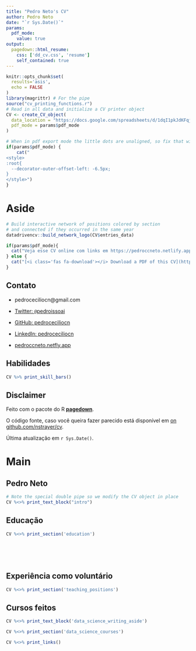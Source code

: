 ```yaml
---
title: "Pedro Neto's CV"
author: Pedro Neto
date: "`r Sys.Date()`"
params:
  pdf_mode:
    value: true
output:
  pagedown::html_resume:
    css: ['dd_cv.css', 'resume']
    self_contained: true
---
```


```r
knitr::opts_chunk$set(
  results='asis', 
  echo = FALSE
)
library(magrittr) # For the pipe
source("cv_printing_functions.r")
# Read in all data and initialize a CV printer object
CV <- create_CV_object(
  data_location = "https://docs.google.com/spreadsheets/d/1dqI1pkJdKFqjC4IR2vg8sKzbJZjdn7b1Rn4Ohtt61GY/edit?usp=sharing",  
  pdf_mode = params$pdf_mode
)
```


```r
# When in pdf export mode the little dots are unaligned, so fix that with some conditional CSS.
if(params$pdf_mode) {
    cat("
<style>
:root{
  --decorator-outer-offset-left: -6.5px;
}
</style>")
}
```


Aside
================================================================================

```r
# Build interactive network of positions colored by section
# and connected if they occurred in the same year
datadrivencv::build_network_logo(CV$entries_data)
```


```r
if(params$pdf_mode){
  cat("Veja esse CV online com links em https://pedroccneto.netlify.app/media/cv-pt.html")
} else {
  cat("[<i class='fas fa-download'></i> Download a PDF of this CV](https://pedroccneto.netlify.app/media/cv-pt.pdf)")
}
```

Contato {#contact}
--------------------------------------------------------------------------------
- <i class="fa fa-envelope"></i> pedroceciliocn@gmail.com

- <i class="fa fa-twitter"></i> [Twitter: `@`pedroissoai](https://twitter.com/pedroissoai)

- <i class="fa fa-github"></i> [GitHub: pedroceciliocn](https://github.com/pedroceciliocn)

- <i class="fa fa-linkedin"></i> [LinkedIn: pedroceciliocn](https://br.linkedin.com/in/pedroceciliocn) 
- <i class="fa fa-home"></i> [pedroccneto.netfly.app](https://pedroccneto.netlify.app/)

<!-- Contact {#contact} -->
<!-- -------------------------------------------------------------------------------- -->

<!-- ```{r} -->
<!-- CV %>% print_contact_info() -->
<!-- ``` -->



Habilidades {#skills}
--------------------------------------------------------------------------------

```r
CV %>% print_skill_bars()
```



Disclaimer {#disclaimer}
--------------------------------------------------------------------------------

Feito com o pacote do R [**pagedown**](https://github.com/rstudio/pagedown). 

O código fonte, caso você queira fazer parecido está disponível em [on github.com/nstrayer/cv](https://github.com/nstrayer/cv).

Última atualização em `r Sys.Date()`.



Main
================================================================================

Pedro Neto {#title}
--------------------------------------------------------------------------------

```r
# Note the special double pipe so we modify the CV object in place
CV %<>% print_text_block("intro") 
```



Educação {data-icon=graduation-cap data-concise=true}
--------------------------------------------------------------------------------

```r
CV %<>% print_section('education')
```



<!-- Research Experience {data-icon=laptop} -->
<!-- -------------------------------------------------------------------------------- -->

<!-- ```{r} -->
<!-- CV %<>% print_section('research_positions') -->
<!-- ``` -->



<!-- Working Experience {data-icon=suitcase} -->
<!-- -------------------------------------------------------------------------------- -->

<!-- <!-- ::: aside --> 
<!-- <!-- ```{r} --> 
<!-- <!-- CV %<>% print_text_block('working_experience_aside') --> 
<!-- <!-- ``` --> 
<!-- <!-- ::: --> 

<!-- ```{r} -->
<!-- CV %<>% print_section('working_positions') -->
<!-- ``` -->

<!-- These breaks just force a new page so section doesnt get cut off -->
<br>
<br>
<br>

Experiência como voluntário {data-icon=chalkboard-teacher}
--------------------------------------------------------------------------------

<!-- ::: aside -->
<!-- ```{r} -->
<!-- CV %<>% print_text_block('teaching_experience_aside') -->
<!-- ``` -->
<!-- ::: -->

```r
CV %<>% print_section('teaching_positions')
```



Cursos feitos {data-icon=chart-line}
--------------------------------------------------------------------------------

::: aside
```r
CV %<>% print_text_block('data_science_writing_aside')
```
:::

```r
CV %<>% print_section('data_science_courses')
```


<!-- Selected Press (About)  {data-icon=newspaper} -->
<!-- -------------------------------------------------------------------------------- -->

<!-- ```{r} -->
<!-- CV %<>% print_section('about_me_press') -->
<!-- ``` -->


<!-- <br> -->
<!-- <br> -->


<!-- Selected Press (By)  {data-icon=newspaper} -->
<!-- -------------------------------------------------------------------------------- -->

<!-- ```{r} -->
<!-- CV %<>% print_section('by_me_press') -->
<!-- ``` -->



<!-- Selected Publications, Posters, and Talks {data-icon=book} -->
<!-- -------------------------------------------------------------------------------- -->

<!-- ```{r} -->
<!-- CV %<>% print_section('academic_articles') -->
<!-- ``` -->

```r
CV %<>% print_links()
```
